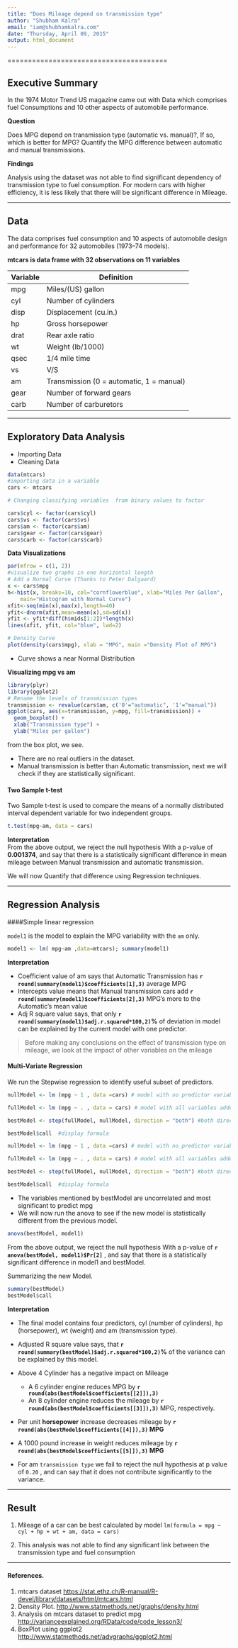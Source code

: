 ```yaml
---
title: "Does Mileage depend on transmission type"
author: "Shubham Kalra"
email: "iam@shubhamkalra.com"
date: "Thursday, April 09, 2015"
output: html_document
---
```

=======================================

## Executive Summary
In the 1974 Motor Trend US magazine came out with Data which comprises fuel Consumptions and 10 other aspects of automobile performance. 

**Question**

Does MPG depend on transmission type (automatic vs. manual)?, If so, which is better for MPG? Quantify the MPG difference between automatic and manual transmissions.  

**Findings**   

Analysis using the dataset was not able to find significant dependency of transmission type to fuel consumption. For modern cars with higher efficiency, it is less likely that there will be significant difference in Mileage. 

-------------------------------------------------------------------


## Data
The data comprises fuel consumption and 10 aspects of automobile design and performance for 32 automobiles (1973–74 models).

**mtcars is data frame with 32 observations on 11 variables**

Variable | Definition
------ | ----------------
mpg  |  Miles/(US) gallon  
cyl  |	Number of cylinders  
disp	|	Displacement (cu.in.)  
hp	|	Gross horsepower  
drat	|	Rear axle ratio  
wt	|	Weight (lb/1000)  
qsec	|	1/4 mile time  
vs	|	V/S  
am	|	Transmission (0 = automatic, 1 = manual)  
gear	|	Number of forward gears  
carb	|	Number of carburetors	


-------------------------------------------------------------------

## Exploratory Data Analysis

* Importing Data
* Cleaning Data

```r
data(mtcars)
#importing data in a variable
cars <- mtcars

# Changing classifying variables  from binary values to factor

cars$cyl <- factor(cars$cyl)
cars$vs <- factor(cars$vs)
cars$am <- factor(cars$am)
cars$gear <- factor(cars$gear)
cars$carb <- factor(cars$carb)
```



**Data Visualizations**

```r
par(mfrow = c(1, 2)) 
#visualize two graphs in one horizontal length
# Add a Normal Curve (Thanks to Peter Dalgaard)
x <- cars$mpg 
h<-hist(x, breaks=10, col="cornflowerblue", xlab="Miles Per Gallon", 
    main="Histogram with Normal Curve") 
xfit<-seq(min(x),max(x),length=40) 
yfit<-dnorm(xfit,mean=mean(x),sd=sd(x)) 
yfit <- yfit*diff(h$mids[1:2])*length(x) 
lines(xfit, yfit, col="blue", lwd=2)

# Density Curve
plot(density(cars$mpg), xlab = "MPG", main ="Density Plot of MPG")
```

* Curve shows a near Normal Distribution

**Visualizing mpg vs am**

```r
library(plyr)
library(ggplot2)
# Rename the levels of transmission types
transmission <- revalue(cars$am, c('0'="automatic", '1'="manual"))
ggplot(cars, aes(x=transmission, y=mpg, fill=transmission)) +
  geom_boxplot() +
  xlab("Transmission type") +
  ylab("Miles per gallon")
```

from the box plot, we see.  

* There are no real outliers in the dataset. 
* Manual transmission is better than Automatic transmission, next we will check if they are statistically significant. 


  
  
  
#### Two Sample t-test

Two Sample t-test is used to compare the means of a normally distributed interval dependent variable for two independent groups.

``` r
t.test(mpg~am, data = cars)
```

**Interpretation**   
From the above output, we reject the null hypothesis With a p-value of **0.001374**,  and say that there is a statistically significant difference in mean mileage between Manual transmission and automatic transmission.

We will now Quantify that difference using Regression techniques.


-------------------------------------------------------------------


## Regression Analysis 
  
####Simple linear regression


`model1` is the model to explain the MPG variability with the `am` only.  


``` r
model1 <- lm( mpg~am ,data=mtcars); summary(model1)
```

**Interpretation**  

* Coefficient value of am says that Automatic Transmission has **`r round(summary(model1)$coefficients[1],3)`** average MPG  
* Intercepts value means that Manual transmission cars add **`r round(summary(model1)$coefficients[2],3)`** MPG's more to the Automatic's mean value  
* Adj R square value says, that only **`r round(summary(model1)$adj.r.squared*100,2)`%** of deviation in model can be explained by the current model with one predictor.
  


> Before making any conclusions on the effect of transmission type on mileage, we look at the impact of other variables on the mileage



  
#### Multi-Variate Regression

We run the Stepwise regression to identify useful subset of predictors. 

```r
nullModel <- lm (mpg ~ 1 , data =cars) # model with no predictor variables.

fullModel <- lm (mpg ~ . , data = cars) # model with all variables added as predictor variables. 

bestModel <- step(fullModel, nullModel, direction = "both") #both direction step model

bestModel$call  #display formula
```

```r
nullModel <- lm (mpg ~ 1 , data =cars) # model with no predictor variables.

fullModel <- lm (mpg ~ . , data = cars) # model with all variables added as predictor variables. 

bestModel <- step(fullModel, nullModel, direction = "both") #both direction step model

bestModel$call  #display formula
```


* The variables mentioned by bestModel are uncorrelated and most significant to predict mpg
* We will now run the anova to see if the new model is statistically different from the previous model. 


```r
anova(bestModel, model1)
```

From the above output, we reject the null hypothesis With a p-value of **`r anova(bestModel, model1)$Pr[2]`** ,  and say that there is a statistically significant difference in model1 and bestModel. 

Summarizing the new Model.

```r
summary(bestModel)
bestModel$call
```
  
  
  
**Interpretation**  

* The final model contains four predictors, cyl (number of cylinders), hp (horsepower), wt (weight) and am (transmission type).  
  
* Adjusted R square value says, that **`r round(summary(bestModel)$adj.r.squared*100,2)`%** of the variance can be explained by this model.  

* Above 4 Cylinder has a negative impact on Mileage  
    * A 6 cylinder engine reduces MPG by **`r round(abs(bestModel$coefficients[[2]]),3)`**  
    * An 8 cylinder engine reduces the mileage by **`r round(abs(bestModel$coefficients[[3]]),3)`** MPG, respectively.  
  
  
* Per unit **horsepower** increase decreases  mileage by **`r round(abs(bestModel$coefficients[[4]]),3) ` MPG**  
  
* A 1000 pound increase in weight reduces mileage by **`r round(abs(bestModel$coefficients[[5]]),3) ` MPG**  

* For am `transmission type` we fail to reject the null hypothesis at p value of `0.20` , and can say that it does not contribute significantly to the variance. 

-------------------------------------------------------------------

  
 
## Result

1. Mileage of a car can be best calculated by model `lm(formula = mpg ~ cyl + hp + wt + am, data = cars)` 
  
2. This analysis was not able to find any significant link between the transmission type and fuel consumption   
  
  
-----------------------------------------  
  
#### References. 

1. mtcars dataset <https://stat.ethz.ch/R-manual/R-devel/library/datasets/html/mtcars.html>
2. Density Plot. <http://www.statmethods.net/graphs/density.html>   
3. Analysis on mtcars dataset to predict mpg <http://varianceexplained.org/RData/code/code_lesson3/>
4. BoxPlot using ggplot2 <http://www.statmethods.net/advgraphs/ggplot2.html>